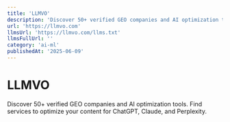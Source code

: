 ```yaml
---
title: 'LLMVO'
description: 'Discover 50+ verified GEO companies and AI optimization tools. Find services to optimize your content for ChatGPT, Claude, and Perplexity.'
url: 'https://llmvo.com'
llmsUrl: 'https://llmvo.com/llms.txt'
llmsFullUrl: ''
category: 'ai-ml'
publishedAt: '2025-06-09'
---
```


# LLMVO

Discover 50+ verified GEO companies and AI optimization tools. Find services to optimize your content for ChatGPT, Claude, and Perplexity.
